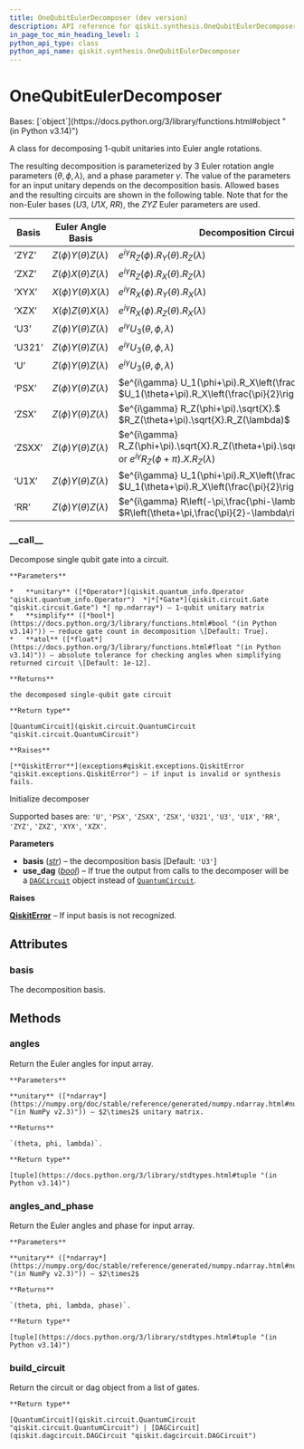 ```yaml
---
title: OneQubitEulerDecomposer (dev version)
description: API reference for qiskit.synthesis.OneQubitEulerDecomposer in the dev version of qiskit
in_page_toc_min_heading_level: 1
python_api_type: class
python_api_name: qiskit.synthesis.OneQubitEulerDecomposer
---
```


# OneQubitEulerDecomposer

<Class id="qiskit.synthesis.OneQubitEulerDecomposer" isDedicatedPage={true} github="https://github.com/Qiskit/qiskit/tree/main/qiskit/synthesis/one_qubit/one_qubit_decompose.py#L76-L288" signature="qiskit.synthesis.OneQubitEulerDecomposer(basis='U3', use_dag=False)" modifiers="class">
  Bases: [`object`](https://docs.python.org/3/library/functions.html#object "(in Python v3.14)")

  A class for decomposing 1-qubit unitaries into Euler angle rotations.

  The resulting decomposition is parameterized by 3 Euler rotation angle parameters $(\theta, \phi, \lambda)$, and a phase parameter $\gamma$. The value of the parameters for an input unitary depends on the decomposition basis. Allowed bases and the resulting circuits are shown in the following table. Note that for the non-Euler bases ($U3$, $U1X$, $RR$), the $ZYZ$ Euler parameters are used.

  | Basis  | Euler Angle Basis              | Decomposition Circuit                                                                                                    |
  | ------ | ------------------------------ | ------------------------------------------------------------------------------------------------------------------------ |
  | ‘ZYZ’  | $Z(\phi) Y(\theta) Z(\lambda)$ | $e^{i\gamma} R_Z(\phi).R_Y(\theta).R_Z(\lambda)$                                                                         |
  | ‘ZXZ’  | $Z(\phi) X(\theta) Z(\lambda)$ | $e^{i\gamma} R_Z(\phi).R_X(\theta).R_Z(\lambda)$                                                                         |
  | ‘XYX’  | $X(\phi) Y(\theta) X(\lambda)$ | $e^{i\gamma} R_X(\phi).R_Y(\theta).R_X(\lambda)$                                                                         |
  | ‘XZX’  | $X(\phi) Z(\theta) X(\lambda)$ | $e^{i\gamma} R_X(\phi).R_Z(\theta).R_X(\lambda)$                                                                         |
  | ‘U3’   | $Z(\phi) Y(\theta) Z(\lambda)$ | $e^{i\gamma} U_3(\theta,\phi,\lambda)$                                                                                   |
  | ‘U321’ | $Z(\phi) Y(\theta) Z(\lambda)$ | $e^{i\gamma} U_3(\theta,\phi,\lambda)$                                                                                   |
  | ‘U’    | $Z(\phi) Y(\theta) Z(\lambda)$ | $e^{i\gamma} U_3(\theta,\phi,\lambda)$                                                                                   |
  | ‘PSX’  | $Z(\phi) Y(\theta) Z(\lambda)$ | $e^{i\gamma} U_1(\phi+\pi).R_X\left(\frac{\pi}{2}\right).$ $U_1(\theta+\pi).R_X\left(\frac{\pi}{2}\right).U_1(\lambda)$  |
  | ‘ZSX’  | $Z(\phi) Y(\theta) Z(\lambda)$ | $e^{i\gamma} R_Z(\phi+\pi).\sqrt{X}.$ $R_Z(\theta+\pi).\sqrt{X}.R_Z(\lambda)$                                            |
  | ‘ZSXX’ | $Z(\phi) Y(\theta) Z(\lambda)$ | $e^{i\gamma} R_Z(\phi+\pi).\sqrt{X}.R_Z(\theta+\pi).\sqrt{X}.R_Z(\lambda)$ or $e^{i\gamma} R_Z(\phi+\pi).X.R_Z(\lambda)$ |
  | ‘U1X’  | $Z(\phi) Y(\theta) Z(\lambda)$ | $e^{i\gamma} U_1(\phi+\pi).R_X\left(\frac{\pi}{2}\right).$ $U_1(\theta+\pi).R_X\left(\frac{\pi}{2}\right).U_1(\lambda)$  |
  | ‘RR’   | $Z(\phi) Y(\theta) Z(\lambda)$ | $e^{i\gamma} R\left(-\pi,\frac{\phi-\lambda+\pi}{2}\right).$ $R\left(\theta+\pi,\frac{\pi}{2}-\lambda\right)$            |

  ### \_\_call\_\_

  <Function id="qiskit.synthesis.OneQubitEulerDecomposer.__call__" github="https://github.com/Qiskit/qiskit/tree/main/qiskit/synthesis/one_qubit/one_qubit_decompose.py#L178-L215" signature="__call__(unitary, simplify=True, atol=1e-12)">
    Decompose single qubit gate into a circuit.

    **Parameters**

    *   **unitary** ([*Operator*](qiskit.quantum_info.Operator "qiskit.quantum_info.Operator")  *|*[*Gate*](qiskit.circuit.Gate "qiskit.circuit.Gate") *| np.ndarray*) – 1-qubit unitary matrix
    *   **simplify** ([*bool*](https://docs.python.org/3/library/functions.html#bool "(in Python v3.14)")) – reduce gate count in decomposition \[Default: True].
    *   **atol** ([*float*](https://docs.python.org/3/library/functions.html#float "(in Python v3.14)")) – absolute tolerance for checking angles when simplifying returned circuit \[Default: 1e-12].

    **Returns**

    the decomposed single-qubit gate circuit

    **Return type**

    [QuantumCircuit](qiskit.circuit.QuantumCircuit "qiskit.circuit.QuantumCircuit")

    **Raises**

    [**QiskitError**](exceptions#qiskit.exceptions.QiskitError "qiskit.exceptions.QiskitError") – if input is invalid or synthesis fails.
  </Function>

  Initialize decomposer

  Supported bases are: `'U'`, `'PSX'`, `'ZSXX'`, `'ZSX'`, `'U321'`, `'U3'`, `'U1X'`, `'RR'`, `'ZYZ'`, `'ZXZ'`, `'XYX'`, `'XZX'`.

  **Parameters**

  *   **basis** ([*str*](https://docs.python.org/3/library/stdtypes.html#str "(in Python v3.14)")) – the decomposition basis \[Default: `'U3'`]
  *   **use\_dag** ([*bool*](https://docs.python.org/3/library/functions.html#bool "(in Python v3.14)")) – If true the output from calls to the decomposer will be a [`DAGCircuit`](qiskit.dagcircuit.DAGCircuit "qiskit.dagcircuit.DAGCircuit") object instead of [`QuantumCircuit`](qiskit.circuit.QuantumCircuit "qiskit.circuit.QuantumCircuit").

  **Raises**

  [**QiskitError**](exceptions#qiskit.exceptions.QiskitError "qiskit.exceptions.QiskitError") – If input basis is not recognized.

  ## Attributes

  ### basis

  <Attribute id="qiskit.synthesis.OneQubitEulerDecomposer.basis">
    The decomposition basis.
  </Attribute>

  ## Methods

  ### angles

  <Function id="qiskit.synthesis.OneQubitEulerDecomposer.angles" github="https://github.com/Qiskit/qiskit/tree/main/qiskit/synthesis/one_qubit/one_qubit_decompose.py#L258-L269" signature="angles(unitary)">
    Return the Euler angles for input array.

    **Parameters**

    **unitary** ([*ndarray*](https://numpy.org/doc/stable/reference/generated/numpy.ndarray.html#numpy.ndarray "(in NumPy v2.3)")) – $2\times2$ unitary matrix.

    **Returns**

    `(theta, phi, lambda)`.

    **Return type**

    [tuple](https://docs.python.org/3/library/stdtypes.html#tuple "(in Python v3.14)")
  </Function>

  ### angles\_and\_phase

  <Function id="qiskit.synthesis.OneQubitEulerDecomposer.angles_and_phase" github="https://github.com/Qiskit/qiskit/tree/main/qiskit/synthesis/one_qubit/one_qubit_decompose.py#L271-L281" signature="angles_and_phase(unitary)">
    Return the Euler angles and phase for input array.

    **Parameters**

    **unitary** ([*ndarray*](https://numpy.org/doc/stable/reference/generated/numpy.ndarray.html#numpy.ndarray "(in NumPy v2.3)")) – $2\times2$

    **Returns**

    `(theta, phi, lambda, phase)`.

    **Return type**

    [tuple](https://docs.python.org/3/library/stdtypes.html#tuple "(in Python v3.14)")
  </Function>

  ### build\_circuit

  <Function id="qiskit.synthesis.OneQubitEulerDecomposer.build_circuit" github="https://github.com/Qiskit/qiskit/tree/main/qiskit/synthesis/one_qubit/one_qubit_decompose.py#L157-L176" signature="build_circuit(gates, global_phase)">
    Return the circuit or dag object from a list of gates.

    **Return type**

    [QuantumCircuit](qiskit.circuit.QuantumCircuit "qiskit.circuit.QuantumCircuit") | [DAGCircuit](qiskit.dagcircuit.DAGCircuit "qiskit.dagcircuit.DAGCircuit")
  </Function>
</Class>

